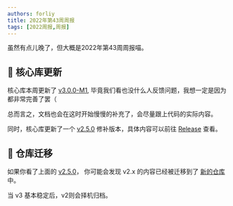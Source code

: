 ```yaml
---
authors: forliy
title: 2022年第43周周报
tags: [2022周报,周报]
---
```



虽然有点儿晚了，但大概是2022年第43周周报喵。

<!--truncate-->

## 🎉 核心库更新

核心库本周更新了 [v3.0.0-M1](https://github.com/simple-robot/simpler-robot/releases/tag/v3.0.0-M1),
毕竟我们看也没什么人反馈问题，我想一定是因为都非常完善了罢（

总而言之，文档也会在这时开始慢慢的补充了，会尽量跟上代码的实际内容。

同时，核心库更新了一个 [v2.5.0](https://github.com/simple-robot/simple-robot-v2/releases/tag/v2.5.0)
修补版本，具体内容可以前往 [Release](https://github.com/simple-robot/simple-robot-v2/releases/tag/v2.5.0)
查看。


## 🚚 仓库迁移

如果你看了上面的 [v2.5.0](https://github.com/simple-robot/simple-robot-v2/releases/tag/v2.5.0)，
你可能会发现 v2.x 的内容已经被迁移到了 [新的仓库](https://github.com/simple-robot/simple-robot-v2)
中。

当 v3 基本稳定后，v2则会择机归档。
